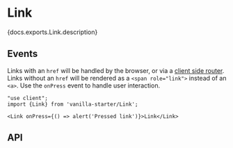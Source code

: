 

# Link

<PageDescription>{docs.exports.Link.description}</PageDescription>

<ExampleSwitcher>
  <VisualExample
    component={VanillaLink}
    docs={docs.exports.Link}
    links={docs.links}
    props={['children', 'isDisabled']}
    initialProps={{children: 'The missing link', href: 'https://www.imdb.com/title/tt6348138/', target: '_blank'}}
    type="vanilla"
    files={["starters/docs/src/Link.tsx", "starters/docs/src/Link.css"]} />
  <VisualExample
    component={TailwindLink}
    docs={tailwindDocs.exports.Link}
    links={tailwindDocs.links}
    props={['children', 'variant', 'isDisabled']}
    initialProps={{children: 'The missing link', href: 'https://www.imdb.com/title/tt6348138/', target: '_blank'}}
    type="tailwind"
    files={["starters/tailwind/src/Link.tsx", "starters/tailwind/src/index.css"]} />
</ExampleSwitcher>

## Events

Links with an `href` will be handled by the browser, or via a [client side router](routing.html). Links without an `href` will be rendered as a `<span role="link">` instead of an `<a>`. Use the `onPress` event to handle user interaction.

```tsx render
"use client";
import {Link} from 'vanilla-starter/Link';

<Link onPress={() => alert('Pressed link')}>Link</Link>
```

## API

<PropTable component={docs.exports.Link} links={docs.links} />

<StateTable defaultClassName="react-aria-Link" properties={docs.exports.LinkRenderProps.properties} />
